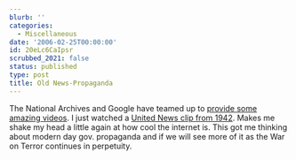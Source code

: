 ```yaml
---
blurb: ''
categories:
  - Miscellaneous
date: '2006-02-25T00:00:00'
id: 20eLc6CaIpsr
scrubbed_2021: false
status: published
type: post
title: Old News-Propaganda
---
```


The National Archives and Google have teamed up to
[provide some amazing videos](http://video.google.com/nara.html). I
just watched a
[United News clip from 1942](http://video.google.com/videoplay?docid=-1042724211811168164&q=owner:nara+type:world_war_II).
Makes me shake my head a little again at how cool the internet is.
This got me thinking about modern day gov. propaganda and if we
will see more of it as the War on Terror continues in perpetuity.
